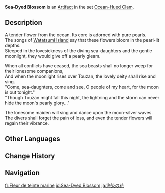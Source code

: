{{Artifact Infobox
|image = Item Sea-Dyed Blossom.png
|set   = Ocean-Hued Clam
|piece = Flower of Life
}}
{{Description|A soft flower that has taken on the many shades of the capricious ocean. It shines with wondrous colors under the moon's silver light.}}
'''Sea-Dyed Blossom''' is an [[Artifact]] in the set [[Ocean-Hued Clam]].

==Description==
A tender flower from the ocean. Its core is adorned with pure pearls.<br />The songs of [[Watatsumi Island]] say that these flowers bloom in the pearl-lit depths.<br />Steeped in the lovesickness of the diving sea-daughters and the gentle moonlight, they would give off a pearly gleam.

When all conflicts have ceased, the sea beasts shall no longer weep for their lonesome companions,<br />And when the moonlight rises over Touzan, the lovely deity shall rise and sing.<br />"Come, sea-daughters, come and see, O people of my heart, for the moon is out tonight."<br />"Though Touzan might fall this night, the lightning and the storm can never hide the moon's pearly glory..."

The lonesome maiden will sing and dance upon the moon-silver waves.<br />The divers shall forget the pain of loss, and even the tender flowers will regain their vibrance.

==Other Languages==
{{Other Languages
|en      = Sea-Dyed Blossom
|zhs     = 海染之花
|zhs_rm  = Hǎirǎn zhī Huā
|zht     = 海染之花
|zht_rm  = Hǎirǎn zhī Huā
|zh_tl   = Sea-Dyed Flower
|ja      = 海染の花
|ja_rm   = Umizome no Hana{{Assumed}}
|ja_tl   = Sea-Dyed Flower
|ko      = 바다에 물든 꽃
|ko_rm   = Bada-e Muldeun Kkot
|ko_tl   = Sea-Dyed Flower
|es      = Flor Marina
|es_tl   = Marine Flower
|fr      = Fleur de teinte marine
|fr_tl   = Marine Hue Flower
|ru      = Цветок морских красок
|ru_tl   = Flower of Sea Dyes
|th      = Sea-Dyed Blossom
|vi      = {{tt|Hoa|花}} Đại Dương
|vi_tl   = Ocean Flower
|de      = Meerfarbene Blüte
|de_tl   = Sea-Colored Blossom
|id      = Sea-Dyed Blossom
|pt      = Flor Tingida Pelo Mar
|pt_tl   = 
|tr      = Deniz Renkli Çiçek
|tr_tl   = 
|it      = Fiore del mare
|it_tl   = 
}}

==Change History==
{{Change History|2.3}}

==Navigation==
{{Artifact Set Navbox|Ocean-Hued Clam}}

[[fr:Fleur de teinte marine]]
[[id:Sea-Dyed Blossom]]
[[ja:海染の花]]